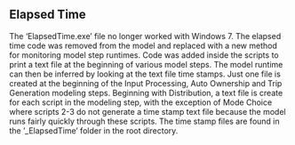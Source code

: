 ## Elapsed Time
The 'ElapsedTime.exe' file no longer worked with Windows 7.  The elapsed time code was removed from the model and replaced with a new method for monitoring model step runtimes. Code was added inside the scripts to print a text file at the beginning of various model steps. The model runtime can then be inferred by looking at the text file time stamps. Just one file is created at the beginning of the Input Processing, Auto Ownership and Trip Generation modeling steps. Beginning with Distribution, a text file is create for each script in the modeling step, with the exception of Mode Choice where scripts 2-3 do not generate a time stamp text file because the model runs fairly quickly through these scripts. The time stamp files are found in the '_ElapsedTime' folder in the root directory.
